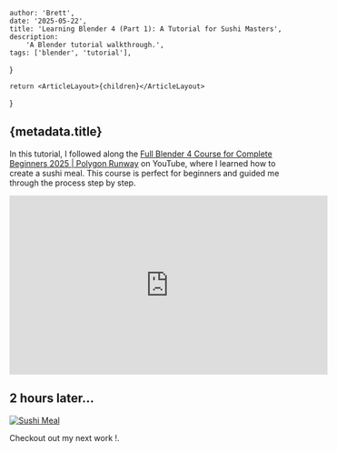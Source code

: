 
    author: 'Brett',
    date: '2025-05-22',
    title: 'Learning Blender 4 (Part 1): A Tutorial for Sushi Masters',
    description:
        'A Blender tutorial walkthrough.',
    tags: ['blender', 'tutorial'],
}

    return <ArticleLayout>{children}</ArticleLayout>

}

## {metadata.title}

In this tutorial, I followed along the [Full Blender 4 Course for Complete Beginners 2025 | Polygon Runway](https://www.youtube.com/watch?v=r6ZQil-zd5Y&ab_channel=PolygonRunway) on YouTube, where I learned how to create a sushi meal. This course is perfect for beginners and guided me through the process step by step.

<iframe 
    width="560"
    height="315"
    src="https://www.youtube.com/embed/r6ZQil-zd5Y?si=PZw78F6ULkbZKJAH"
    title="YouTube video player"
    frameBorder="0"
    allow="accelerometer; autoplay; clipboard-write; encrypted-media; gyroscope; picture-in-picture; web-share"
    referrerPolicy="strict-origin-when-cross-origin"
    allowFullScreen
    className="place-self-center"
    >
</iframe>

## 2 hours later...

[![Sushi Meal](/blender/blender-4-tutorial-sushi-master/sushi.jpeg)](/blender/blender-4-tutorial-sushi-master/sushi.jpeg)

<div className="flex justify-center mt-4 mb-8">
    <Link href="/articles/blender-cannon-animation-tutorial">Checkout out my next work !</Link>.
</div>
